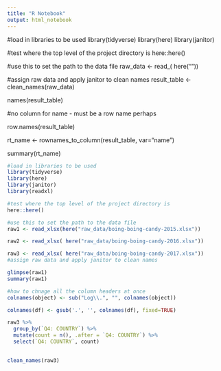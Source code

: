 ```yaml
---
title: "R Notebook"
output: html_notebook
---
```


#load in libraries to be used
library(tidyverse)
library(here)
library(janitor)

#test where the top level of the project directory is 
here::here()

#use this to set the path to the data file
raw_data <- read_( here(""))

#assign raw data and apply janitor to clean names 
result_table <- clean_names(raw_data)

names(result_table)

#no column for name - must be a row name perhaps

row.names(result_table)

rt_name <- rownames_to_column(result_table, var="name") 

summary(rt_name)

```r
#load in libraries to be used
library(tidyverse)
library(here)
library(janitor)
library(readxl)

#test where the top level of the project directory is 
here::here()

#use this to set the path to the data file
raw1 <- read_xlsx(here("raw_data/boing-boing-candy-2015.xlsx"))

raw2 <- read_xlsx( here("raw_data/boing-boing-candy-2016.xlsx"))

raw3 <- read_xlsx( here("raw_data/boing-boing-candy-2017.xlsx"))
#assign raw data and apply janitor to clean names 

glimpse(raw1)
summary(raw1)

#how to chnage all the column headers at once
colnames(object) <- sub("Log\\.", "", colnames(object))

colnames(df) <- gsub('.', '', colnames(df), fixed=TRUE)
```

```r
raw3 %>% 
  group_by(`Q4: COUNTRY`) %>% 
  mutate(count = n(), .after = `Q4: COUNTRY`) %>% 
  select(`Q4: COUNTRY`, count)
  


```

```r
clean_names(raw3)
```

